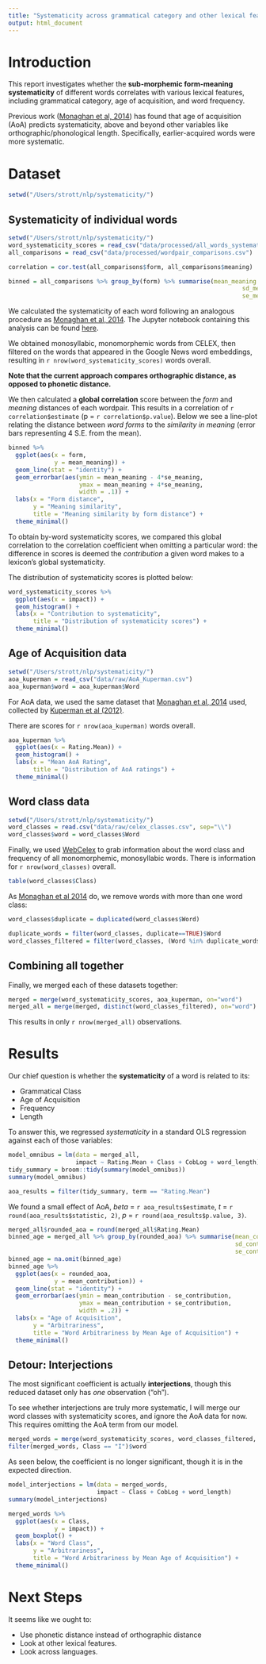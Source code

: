 ```yaml
---
title: "Systematicity across grammatical category and other lexical features"
output: html_document
---
```


# Introduction

This report investigates whether the **sub-morphemic form-meaning systematicity** of different words correlates with various lexical features, including grammatical category, age of acquisition, and word frequency.

Previous work ([Monaghan et al, 2014](http://rstb.royalsocietypublishing.org/content/369/1651/20130299.short)) has found that age of acquisition (AoA) predicts systematicity, above and beyond other variables like orthographic/phonological length. Specifically, earlier-acquired words were more systematic.

# Dataset

```r
setwd("/Users/strott/nlp/systematicity/")
```


## Systematicity of individual words

```r
setwd("/Users/strott/nlp/systematicity/")
word_systematicity_scores = read_csv("data/processed/all_words_systematicity.csv")
all_comparisons = read_csv("data/processed/wordpair_comparisons.csv")

correlation = cor.test(all_comparisons$form, all_comparisons$meaning)

binned = all_comparisons %>% group_by(form) %>% summarise(mean_meaning = mean(meaning),
                                                                  sd_meaning = sd(meaning),
                                                                  se_meaning = sd(meaning)/sqrt(nrow(all_comparisons)))

```

We calculated the systematicity of each word following an analogous procedure as [Monaghan et al, 2014](http://rstb.royalsocietypublishing.org/content/369/1651/20130299.short). The Jupyter notebook containing this analysis can be found [here](https://github.com/seantrott/systematicity/blob/master/systematicity_by_word_class.ipynb).


We obtained monosyllabic, monomorphemic words from CELEX, then filtered on the words that appeared in the Google News word embeddings, resulting in `r nrow(word_systematicity_scores)` words overall. 

**Note that the current approach compares orthographic distance, as opposed to phonetic distance.**

We then calculated a **global correlation** score between the *form* and *meaning* distances of each wordpair. This results in a correlation of `r correlation$estimate` (p = `r correlation$p.value`). Below we see a line-plot relating the distance between *word forms* to the *similarity in meaning* (error bars representing 4 S.E. from the mean).

```r
binned %>%
  ggplot(aes(x = form,
             y = mean_meaning)) +
  geom_line(stat = "identity") +
  geom_errorbar(aes(ymin = mean_meaning - 4*se_meaning,
                    ymax = mean_meaning + 4*se_meaning,
                    width = .1)) +
  labs(x = "Form distance",
       y = "Meaning similarity",
       title = "Meaning similarity by form distance") +
  theme_minimal()
```


To obtain by-word systematicity scores, we compared this global correlation to the correlation coefficient when omitting a particular word: the difference in scores is deemed the *contribution* a given word makes to a lexicon's global systematicity.

The distribution of systematicity scores is plotted below:

```r
word_systematicity_scores %>%
  ggplot(aes(x = impact)) +
  geom_histogram() +
  labs(x = "Contribution to systematicity",
       title = "Distribution of systematicity scores") +
  theme_minimal()
```

## Age of Acquisition data

```r
setwd("/Users/strott/nlp/systematicity/")
aoa_kuperman = read_csv("data/raw/AoA_Kuperman.csv")
aoa_kuperman$word = aoa_kuperman$Word
```

For AoA data, we used the same dataset that [Monaghan et al, 2014](http://rstb.royalsocietypublishing.org/content/369/1651/20130299.short) used, collected by [Kuperman et al (2012)](http://crr.ugent.be/archives/806).

There are scores for `r nrow(aoa_kuperman)` words overall.

```r
aoa_kuperman %>%
  ggplot(aes(x = Rating.Mean)) +
  geom_histogram() +
  labs(x = "Mean AoA Rating",
       title = "Distribution of AoA ratings") +
  theme_minimal()
```

## Word class data

```r
setwd("/Users/strott/nlp/systematicity/")
word_classes = read.csv("data/raw/celex_classes.csv", sep="\\")
word_classes$word = word_classes$Word
```

Finally, we used [WebCelex](http://celex.mpi.nl/) to grab information about the word class and frequency of all monomorphemic, monosyllabic words. There is information for `r nrow(word_classes)` overall.

```r
table(word_classes$Class)
```

As [Monaghan et al 2014](http://rstb.royalsocietypublishing.org/content/369/1651/20130299.short) do, we remove words with more than one word class:

```r
word_classes$duplicate = duplicated(word_classes$Word)

duplicate_words = filter(word_classes, duplicate==TRUE)$Word
word_classes_filtered = filter(word_classes, (Word %in% duplicate_words) == FALSE)

```

## Combining all together

Finally, we merged each of these datasets together:

```r
merged = merge(word_systematicity_scores, aoa_kuperman, on="word")
merged_all = merge(merged, distinct(word_classes_filtered), on="word")

```

This results in only `r nrow(merged_all)` observations.

# Results

Our chief question is whether the **systematicity** of a word is related to its:

* Grammatical Class
* Age of Acquisition
* Frequency
* Length

To answer this, we regressed *systematicity* in a standard OLS regression against each of those variables:

```r
model_omnibus = lm(data = merged_all,
                   impact ~ Rating.Mean + Class + CobLog + word_length)
tidy_summary = broom::tidy(summary(model_omnibus))
summary(model_omnibus)

aoa_results = filter(tidy_summary, term == "Rating.Mean")
```

We found a small effect of AoA, *beta* = `r aoa_results$estimate`, *t* = `r round(aoa_results$statistic, 2)`, *p* = `r round(aoa_results$p.value, 3)`.

```r
merged_all$rounded_aoa = round(merged_all$Rating.Mean)
binned_age = merged_all %>% group_by(rounded_aoa) %>% summarise(mean_contribution=mean(impact),
                                                                sd_contribution = sd(impact),
                                                                se_contribution = sd(impact) / sqrt(nrow(merged_all)))
binned_age = na.omit(binned_age)
binned_age %>%
  ggplot(aes(x = rounded_aoa,
             y = mean_contribution)) +
  geom_line(stat = "identity") +
  geom_errorbar(aes(ymin = mean_contribution - se_contribution,
                    ymax = mean_contribution + se_contribution,
                    width = .2)) +
  labs(x = "Age of Acquisition",
       y = "Arbitrariness",
       title = "Word Arbitrariness by Mean Age of Acquisition") +
  theme_minimal()
```


## Detour: Interjections

The most significant coefficient is actually **interjections**, though this reduced dataset only has *one* observation ("oh").

To see whether interjections are truly more systematic, I will merge our word classes with systematicity scores, and ignore the AoA data for now. This requires omitting the AoA term from our model.

```r
merged_words = merge(word_systematicity_scores, word_classes_filtered, on="word")
filter(merged_words, Class == "I")$word
```

As seen below, the coefficient is no longer significant, though it is in the expected direction. 

```r
model_interjections = lm(data = merged_words,
                         impact ~ Class + CobLog + word_length)
summary(model_interjections)

merged_words %>%
  ggplot(aes(x = Class,
             y = impact)) +
  geom_boxplot() +
  labs(x = "Word Class",
       y = "Arbitrariness",
       title = "Word Arbitrariness by Mean Age of Acquisition") +
  theme_minimal()
```


# Next Steps

It seems like we ought to:

* Use phonetic distance instead of orthographic distance
* Look at other lexical features.
* Look across languages.
